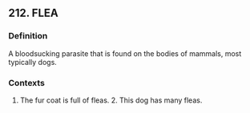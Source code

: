 ## 212. FLEA
### Definition
A bloodsucking parasite that is found on the bodies of mammals, most typically dogs.

### Contexts
1. The fur coat is full of fleas. 2. This dog has many fleas.


